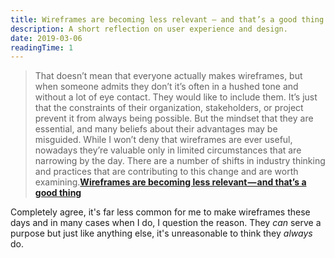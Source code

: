 ```yaml
---
title: Wireframes are becoming less relevant — and that’s a good thing
description: A short reflection on user experience and design.
date: 2019-03-06
readingTime: 1
---
```


>That doesn’t mean that everyone actually makes wireframes, but when someone admits they don’t it’s often in a hushed tone and without a lot of eye contact. They would like to include them. It’s just that the constraints of their organization, stakeholders, or project prevent it from always being possible. But the mindset that they are essential, and many beliefs about their advantages may be misguided. While I won’t deny that wireframes are ever useful, nowadays they’re valuable only in limited circumstances that are narrowing by the day. There are a number of shifts in industry thinking and practices that are contributing to this change and are worth examining.**<a href="https://medium.com/@seandexter1/wireframes-are-becoming-less-relevant-and-thats-a-good-thing-e66b30724a27?ref=uxdesignweekly">Wireframes are becoming less relevant — and that’s a good thing</a>**

Completely agree, it's far less common for me to make wireframes these days and in many cases when I do, I question the reason. They _can_ serve a purpose but just like anything else, it's unreasonable to think they _always_ do.